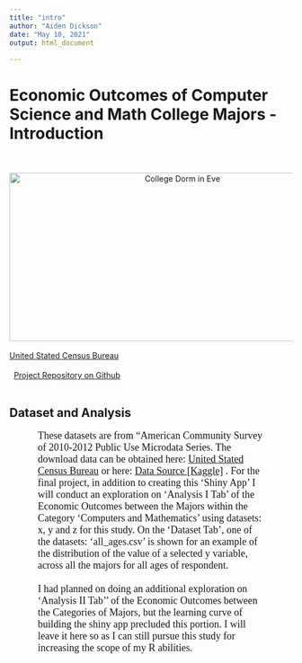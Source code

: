 ```yaml
---
title: "intro"
author: "Aiden Dickson"
date: "May 10, 2021"
output: html_document
    
---
```

<head>
<style>
p {
  font-family: verdana;
  font-size: 18px;
}

div.a {
    width: 80%;
    margin-left: 10%;
    overflow-wrap: break-word;
    
}

</style>
</head>

<body>
    
<h1>Economic Outcomes of Computer Science and Math College Majors - Introduction</h1>
<br><br>
<div style="text-align: center"><img src="college_dorm.png" alt="College Dorm in Eve" width="600" height="300"/></div>
<br>
<div>
<a href="http://www.census.gov/programs-surveys/acs/data/pums.html">United Stated Census Bureau</a></p>&nbsp;&nbsp;<a href="https://github.com/aiden-dickson/DACSS-601">Project Repository on Github</a><br><br></div>


<h2>Dataset and Analysis</h2>

<div class ="a">
<p>These datasets are from "American Community Survey of 2010-2012 Public Use Microdata Series. The download data can be obtained here: <a href="http://www.census.gov/programs-surveys/acs/data/pums.html">United Stated Census Bureau</a> or here: <a href="https://www.kaggle.com/tunguz/college-majors?select=majors-list.csv">Data Source [Kaggle]</a> . For the final project, in addition to creating this 'Shiny App' I will conduct an exploration on  'Analysis I Tab' of the Economic Outcomes between the Majors within the Category 'Computers and Mathematics'  using datasets: x, y and z for this study.  On the 'Dataset Tab', one of the datasets: 'all_ages.csv' is shown for an example of the distribution of the value of a selected y variable, across all the majors for all ages of respondent.<br><br>I had planned on doing an additional exploration on 'Analysis II Tab'' of the Economic Outcomes between the Categories of Majors, but the learning curve of building the shiny app precluded this portion. I will leave it here so as I can still pursue this study for increasing the scope of my R abilities. </p> 

</div>


</body>